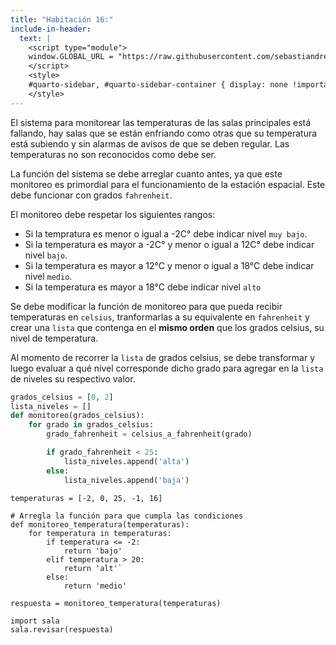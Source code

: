 ```yaml
---
title: "Habitación 16:"
include-in-header:
  text: |
    <script type="module">
    window.GLOBAL_URL = "https://raw.githubusercontent.com/sebastiandres/pyscape/refs/heads/main/quarto/rooms/sala_16.py";
    </script>
    <style>
    #quarto-sidebar, #quarto-sidebar-container { display: none !important; }
    </style>
---
```


El sistema para monitorear las temperaturas de las salas principales está fallando, hay salas que se están enfriando
como otras que su temperatura está subiendo y sin alarmas de avisos de que se deben regular. Las temperaturas no son reconocidos como debe ser.

La función del sistema se debe arreglar cuanto antes, ya que este monitoreo es primordial para el
funcionamiento de la estación espacial. Este debe funcionar con grados `fahrenheit`.

El monitoreo debe respetar los siguientes rangos:

- Si la tempratura es menor o igual a -2C° debe indicar nivel `muy bajo`.
- Si la temperatura es mayor a -2C° y menor o igual a 12C° debe indicar nivel `bajo`.
- Si la temperatura es mayor a 12°C y menor o igual a 18°C debe indicar nivel `medio`.
- Si la temperatura es mayor a 18°C debe indicar nivel `alto`

<div class="alert alert-info">
Se debe modificar la función de monitoreo para que pueda recibir temperaturas en `celsius`, tranformarlas a su equivalente en `fahrenheit` y crear una `lista`
que contenga en el **mismo orden** que los grados celsius, su nivel de temperatura.

</div>

::: {.callout-tip title="Pista" collapse="true"}
Al momento de recorrer la `lista` de grados celsius, se debe transformar y luego evaluar a qué nivel corresponde dicho grado para agregar en la `lista` de
 niveles su respectivo valor.

```python
grados_celsius = [0, 2]
lista_niveles = []
def monitoreo(grados_celsius):
    for grado in grados_celsius:
        grado_fahrenheit = celsius_a_fahrenheit(grado)

        if grado_fahrenheit < 25:
            lista_niveles.append('alta')
        else:
            lista_niveles.append('baja')
```
:::

```pyodide-python
temperaturas = [-2, 0, 25, -1, 16]

# Arregla la función para que cumpla las condiciones
def monitoreo_temperatura(temperaturas):
    for temperatura in temperaturas:
        if temperatura <= -2:
            return 'bajo'
        elif temperatura > 20:
            return 'alt'`
        else:
            return 'medio'

respuesta = monitoreo_temperatura(temperaturas)

import sala
sala.revisar(respuesta)
```